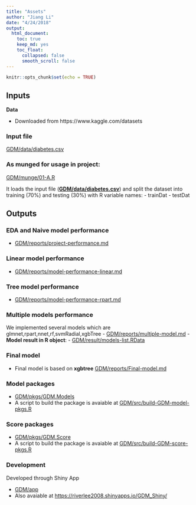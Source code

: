 ```yaml
---
title: "Assets"
author: "Jiang Li"
date: "4/24/2018"
output: 
  html_document:
    toc: true
    keep_md: yes
    toc_float:
      collapsed: false
      smooth_scroll: false
---
```


```r
knitr::opts_chunk$set(echo = TRUE)
```

## Inputs

**Data**

- Downloaded from https://www.kaggle.com/datasets

### Input file
[GDM/data/diabetes.csv](GDM/data/diabetes.csv)

### **As munged for usage in project:**
[GDM/munge/01-A.R](GDM/munge/01-A.R])

It loads the input file (**[GDM/data/diabetes.csv](GDM/data/diabetes.csv)**) and split the dataset into training (70%) and testing (30%) with R variable names:
- trainDat
- testDat

## Outputs

### EDA and Naive model performance

- [GDM/reports/project-performance.md](GDM/reports/project-performance.md)

###  Linear model performance
- [GDM/reports/model-performance-linear.md](GDM/reports/model-performance-linear.md)

### Tree model performance
- [GDM/reports/model-performance-rpart.md](GDM/reports/model-performance-rpart.md)

### Multiple models performance

We implemented several models which are glmnet,rpart,nnet,rf,svmRadial,xgbTree
- [GDM/reports/multiple-model.md](GDM/reports/multiple-model.md)
- **Model result in R object**: 
    - [GDM/result/models-list.RData](GDM/result/models-list.RData)
    
### Final model
- Final model is based on **xgbtree** [GDM/reports/Final-model.md](GDM/reports/Final-model.md)

    
### Model packages
- [GDM/pkgs/GDM.Models](GDM/pkgs/GDM.Models)
- A script to build the package is avaiable at [GDM/src/build-GDM-model-pkgs.R](GDM/src/build-GDM-model-pkgs.R)

### Score packages
- [GDM/pkgs/GDM.Score](GDM/pkgs/GDM.Score)
- A script to build the package is avaiable at [GDM/src/build-GDM-score-pkgs.R](GDM/src/build-GDM-score-pkgs.R)


### Development

Developed through Shiny App

- [GDM/app](GDM/app)
- Also avaiable at [https://riverlee2008.shinyapps.io/GDM_Shiny/](https://riverlee2008.shinyapps.io/GDM_Shiny/)
   



